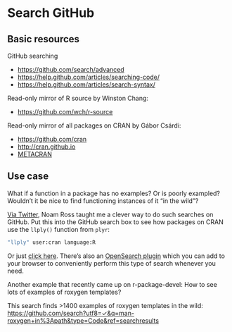 # Search GitHub {#search}

## Basic resources

GitHub searching

  * <https://github.com/search/advanced>
  * <https://help.github.com/articles/searching-code/>
  * <https://help.github.com/articles/search-syntax/>
  
Read-only mirror of R source by Winston Chang:
 
  * <https://github.com/wch/r-source>

Read-only mirror of all packages on CRAN by Gábor Csárdi:

  * <https://github.com/cran>
  * <http://cran.github.io>
  * [METACRAN](http://www.r-pkg.org)

## Use case

What if a function in a package has no examples? Or is poorly exampled? Wouldn't it be nice to find functioning instances of it "in the wild"?

[Via Twitter](https://twitter.com/noamross/status/563422536633839617), Noam Ross taught me a clever way to do such searches on GitHub. Put this into the GitHub search box to see how packages on CRAN use the `llply()` function from `plyr`:

``` bash
"llply" user:cran language:R
```

Or just [click here](https://github.com/search?l=r&q=%22llply%22+user%3Acran+language%3AR&ref=searchresults&type=Code&utf8=✓). There's also an [OpenSearch plugin](https://salim_b_public.gitlab.io/opensearch_plugins/github-r/) which you can add to your browser to conveniently perform this type of search whenever you need.

Another example that recently came up on r-package-devel: How to see lots of examples of roxygen templates?

This search finds >1400 examples of roxygen templates in the wild:  
<https://github.com/search?utf8=✓&q=man-roxygen+in%3Apath&type=Code&ref=searchresults>
